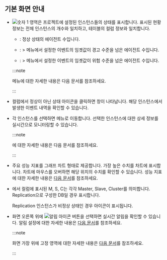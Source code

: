 ## 기본 화면 안내

<ProdImg img='db-instance-list.png' desc='인스턴트 목록' />

* ![숫자 1](/img/number-01.png) 영역은 프로젝트에 설정된 인스턴스들의 상태를 표시합니다. 표시된 현황 정보는 전체 인스턴스의 개수와 일치하고, 테이블의 <Cmdname sid="status" className="uitext" /> 컬럼 정보와 일치합니다.

  <InDoc product="postgresql,mysql,oracle-dma">

  * <span class='snormal'><Cmdname sid="sms_alert_normal" /></span>: 정상 상태의 에이전트 수입니다.

  * <span class='slow'><Cmdname sid="sms_alert_warn" /></span>: <Cmdname sid="side_event" className="uitext" /> &gt; <Cmdname sid="side_eventNoti" className="uitext" /> 메뉴에서 설정한 이벤트의 임곗값이 <span class='slow'>경고</span> 수준을 넘은 에이전트 수입니다.

  * <span class='vslow'><Cmdname sid="sms_alert_fatal" /></span>: <Cmdname sid="side_event" className="uitext" /> &gt; <Cmdname sid="side_eventNoti" className="uitext" /> 메뉴에서 설정한 이벤트의 임곗값이 <span class='vslow'>위험</span> 수준을 넘은 에이전트 수입니다.

  :::note

  <Cmdname sid="side_event" className="uitext" /> 메뉴에 대한 자세한 내용은 <Link to="set-notice">다음 문서</Link>를 참조하세요.

  :::

  </InDoc>

* <Cmdname sid="status" className="uitext" /> 컬럼에서 정상이 아닌 상태 아이콘을 클릭하면 <Cmdname sid="event" className="uitext" /> 창이 나타납니다. 해당 인스턴스에서 발생한 이벤트 내역을 확인할 수 있습니다.

* 각 인스턴스를 선택하면 <Cmdname sid="side_dbMonitoring" className="uitext" /> 메뉴로 이동합니다. 선택한 인스턴스에 대한 상세 정보를 실시간으로 모니터링할 수 있습니다. 

  :::note

  <Cmdname sid="side_dbMonitoring" className="uitext" />에 대한 자세한 내용은 <Link to="instance-monitoring">다음 문서</Link>를 참조하세요.

  :::

* 주요 성능 지표를 그래프 차트 형태로 제공합니다. 가장 높은 수치를 차트에 표시합니다. 차트에 마우스를 오버하면 해당 위치의 수치를 확인할 수 있습니다. 성능 지표에 대한 자세한 내용은 [다음 문서](metrics-data-list)를 참조하세요.

* <Cmdname sid="instance_list" className="uitext" />에서 <Cmdname sid="server_name" className="uitext" /> 컬럼에 표시된 <span class='mark master'>M</span>, <span class='mark instance'>S</span>, <span class='mark master'>C</span>는 각각 Master, Slave, Cluster를 의미합니다. Replication으로 구성한 DB일 경우 표시합니다.

  Replication 인스턴스가 비정상 상태인 경우 <LinkImage img='ic-warinig-db.svg' desc='경고' className='ico' /> 아이콘이 표시됩니다.

  <ImgLang img='db-instance-list-replication-warning.png' />

* 화면 오른쪽 위에 ![알림 아이콘](/img/ico-noti.svg) 버튼을 선택하면 실시간 알림을 확인할 수 있습니다. 알림 설정에 대한 자세한 내용은 [다음 문서](set-notice)를 참조하세요.

  :::note

  화면 가장 위에 고정 영역에 대한 자세한 내용은 [다음 문서](../main-ui-intro-v2)를 참조하세요.

  :::